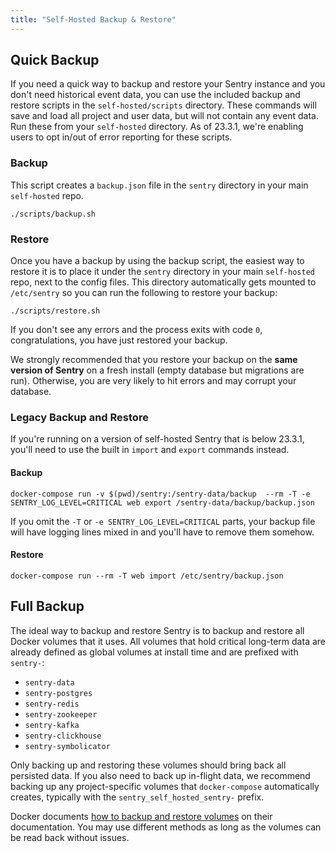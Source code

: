 ```yaml
---
title: "Self-Hosted Backup & Restore"
---
```


## Quick Backup

If you need a quick way to backup and restore your Sentry instance and you don't need historical event data, you can use the included backup and restore scripts in the `self-hosted/scripts` directory. These commands will save and load all project and user data, but will not contain any event data. Run these from your `self-hosted` directory.
As of 23.3.1, we're enabling users to opt in/out of error reporting for these scripts.

### Backup

This script creates a `backup.json` file in the `sentry` directory in your main `self-hosted` repo.

```shell
./scripts/backup.sh
```

### Restore

Once you have a backup by using the backup script, the easiest way to restore it is to place it under the `sentry` directory in your main `self-hosted` repo, next to the config files. This directory automatically gets mounted to `/etc/sentry` so you can run the following to restore your backup:

```shell
./scripts/restore.sh
```

If you don't see any errors and the process exits with code `0`, congratulations, you have just restored your backup.

<Alert level="warning">
We strongly recommended that you restore your backup on the <strong>same version of Sentry</strong> on a fresh install (empty database but migrations are run). Otherwise, you are very likely to hit errors and may corrupt your database.
</Alert>

### Legacy Backup and Restore

If you're running on a version of self-hosted Sentry that is below 23.3.1, you'll need to use the built in `import` and `export` commands instead.

#### Backup
```shell
docker-compose run -v $(pwd)/sentry:/sentry-data/backup  --rm -T -e SENTRY_LOG_LEVEL=CRITICAL web export /sentry-data/backup/backup.json
```

<Alert title="Note" level="info"><markdown>
If you omit the `-T` or `-e SENTRY_LOG_LEVEL=CRITICAL` parts, your backup file will have logging lines mixed in and you'll have to remove them somehow.
</markdown></Alert>

#### Restore
```shell
docker-compose run --rm -T web import /etc/sentry/backup.json
```

## Full Backup

The ideal way to backup and restore Sentry is to backup and restore all Docker volumes that it uses. All volumes that hold critical long-term data are already defined as global volumes at install time and are prefixed with `sentry-`:

- `sentry-data`
- `sentry-postgres`
- `sentry-redis`
- `sentry-zookeeper`
- `sentry-kafka`
- `sentry-clickhouse`
- `sentry-symbolicator`

<Alert title="Note" level="info">
Only backing up and restoring these volumes should bring back all persisted data. If you also need to back up in-flight data, we recommend backing up any project-specific volumes that <code>docker-compose</code> automatically creates, typically with the <code>sentry_self_hosted_sentry-</code> prefix.
</Alert>

Docker documents [how to backup and restore volumes](https://docs.docker.com/storage/volumes/#backup-restore-or-migrate-data-volumes) on their documentation. You may use different methods as long as the volumes can be read back without issues.
